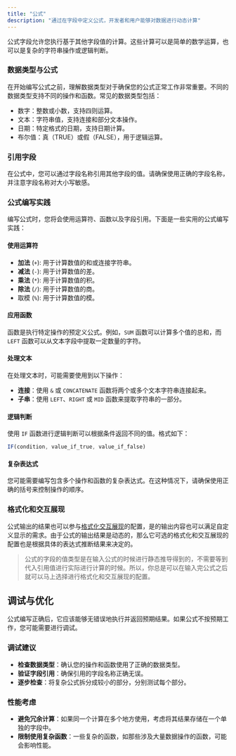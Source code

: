 ```yaml
---
title: "公式"
description: "通过在字段中定义公式，开发者和用户能够对数据进行动态计算"
---
```


公式字段允许您执行基于其他字段值的计算。这些计算可以是简单的数学运算，也可以是复杂的字符串操作或逻辑判断。

### 数据类型与公式

在开始编写公式之前，理解数据类型对于确保您的公式正常工作非常重要。不同的数据类型支持不同的操作和函数。常见的数据类型包括：

* 数字：整数或小数，支持四则运算。
* 文本：字符串值，支持连接和部分文本操作。
* 日期：特定格式的日期，支持日期计算。
* 布尔值：真（TRUE）或假（FALSE），用于逻辑运算。

### 引用字段

在公式中，您可以通过字段名称引用其他字段的值。请确保使用正确的字段名称，并注意字段名称对大小写敏感。

### 公式编写实践

编写公式时，您将会使用运算符、函数以及字段引用。下面是一些实用的公式编写实践：

#### 使用运算符

* **加法** (`+`): 用于计算数值的和或连接字符串。
* **减法** (`-`): 用于计算数值的差。
* **乘法** (`*`): 用于计算数值的积。
* **除法** (`/`): 用于计算数值的商。
* 取模 (`%`): 用于计算数值的模。

#### 应用函数

函数是执行特定操作的预定义公式。例如，`SUM` 函数可以计算多个值的总和，而 `LEFT` 函数可以从文本字段中提取一定数量的字符。

#### 处理文本

在处理文本时，可能需要使用到以下操作：

* **连接**：使用 `&` 或 `CONCATENATE` 函数将两个或多个文本字符串连接起来。
* **子串**：使用 `LEFT`、`RIGHT` 或 `MID` 函数来提取字符串的一部分。

#### 逻辑判断

使用 `IF` 函数进行逻辑判断可以根据条件返回不同的值。格式如下：

```js
IF(condition, value_if_true, value_if_false)
```

#### 复杂表达式

您可能需要编写包含多个操作和函数的复杂表达式。在这种情况下，请确保使用正确的括号来控制操作的顺序。

### 格式化和交互展现

公式输出的结果也可以参与[格式化](/zh/basic/field/common/formatter)[交互展现](/zh/basic/field/common/show-as)的配置，是的输出内容也可以满足自定义显示的需求。由于公式的输出结果是动态的，那么它可选的格式化和交互展现的配置也是根据具体的表达式推断结果来决定的。

> 公式的字段的值类型是在输入公式的时候进行静态推导得到的，不需要等到代入引用值进行实际进行计算的时候。所以，你总是可以在输入完公式之后就可以马上选择进行格式化和交互展现的配置。

## 调试与优化

公式编写正确后，它应该能够无错误地执行并返回预期结果。如果公式不按预期工作，您可能需要进行调试。

### 调试建议

* **检查数据类型**：确认您的操作和函数使用了正确的数据类型。
* **验证字段引用**：确保引用的字段名称正确无误。
* **逐步检查**：将复杂公式拆分成较小的部分，分别测试每个部分。

### 性能考虑

* **避免冗余计算**：如果同一个计算在多个地方使用，考虑将其结果存储在一个单独的字段中。
* **限制使用复杂函数**：一些复杂的函数，如那些涉及大量数据操作的函数，可能会影响性能。

